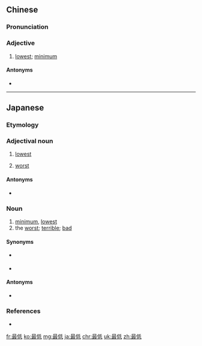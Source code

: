 ==Chinese==
{{zh-forms}}

===Pronunciation===
{{zh-pron
|m=zuìdī
|c=zeoi3 dai1
|cat=a
}}

===Adjective===
{{zh-adj}}

# [[lowest]]; [[minimum]]

====Antonyms====
* {{zh-l|最高}}

----

==Japanese==
{{ja-kanjitab|さい|てい|yomi=on}}

===Etymology===
{{prefix|最|低|lang=ja|t1=most|t2=low|sort=てい}}

===Adjectival noun===
{{ja-adj|infl=na|さいてい}}

# [[lowest]]
#: {{ja-usex|今日の最低気温は１０度です。|^きょう の さいてい きおん は じゅうど です。|Today it will get down to 10 degrees [Celsius].}}
# [[worst]]
#: {{ja-usex|最低な結果|さいてい な けっ%か|the worst result}}

====Antonyms====
* {{sense|both senses}} {{ja-r|最高|さいこう}}

===Noun===
{{ja-noun|さいてい}}

# [[minimum]], [[lowest]]
# the [[worst]]; [[terrible]]; [[bad]]
#: {{ja-usex|お前'''最低'''だな。|おまえ '''さいてい''' だ な。|You're a '''disgusting''' person.}}

====Synonyms====
* {{sense|minimum}} {{ja-r|最小限|さいしょうげん}}
* {{sense|the worst}} {{ja-r|最悪|さいあく}}

====Antonyms====
* {{sense|both senses}} {{ja-r|最高|さいこう}}

===References===
* {{R:Shogakukan}}

[[fr:最低]]
[[ko:最低]]
[[mg:最低]]
[[ja:最低]]
[[chr:最低]]
[[uk:最低]]
[[zh:最低]]